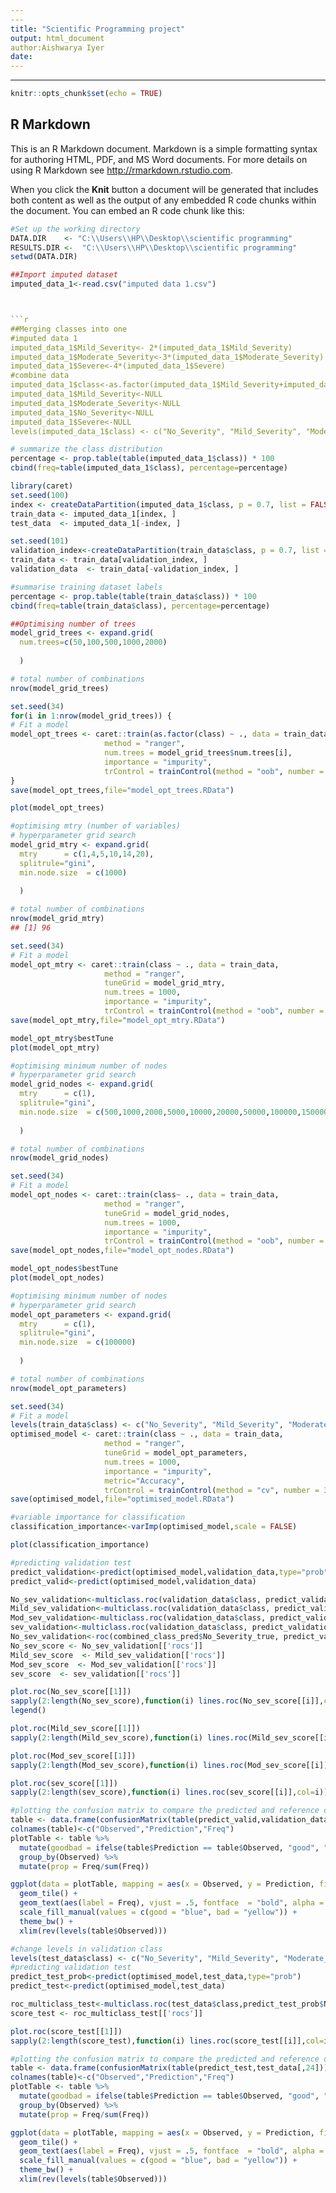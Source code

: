 ```yaml
---
---
title: "Scientific Programming project"
output: html_document
author:Aishwarya Iyer
date:
---
```

---

```r
knitr::opts_chunk$set(echo = TRUE)
```

## R Markdown

This is an R Markdown document. Markdown is a simple formatting syntax for authoring HTML, PDF, and MS Word documents. For more details on using R Markdown see <http://rmarkdown.rstudio.com>.

When you click the **Knit** button a document will be generated that includes both content as well as the output of any embedded R code chunks within the document. You can embed an R code chunk like this:

```r
#Set up the working directory
DATA.DIR    <- "C:\\Users\\HP\\Desktop\\scientific programming"
RESULTS.DIR <-  "C:\\Users\\HP\\Desktop\\scientific programming"
setwd(DATA.DIR)

##Import imputed dataset
imputed_data_1<-read.csv("imputed data 1.csv")



```r
##Merging classes into one 
#imputed data 1
imputed_data_1$Mild_Severity<- 2*(imputed_data_1$Mild_Severity)
imputed_data_1$Moderate_Severity<-3*(imputed_data_1$Moderate_Severity)
imputed_data_1$Severe<-4*(imputed_data_1$Severe)
#combine data
imputed_data_1$class<-as.factor(imputed_data_1$Mild_Severity+imputed_data_1$Moderate_Severity+imputed_data_1$No_Severity+imputed_data_1$Severe)
imputed_data_1$Mild_Severity<-NULL
imputed_data_1$Moderate_Severity<-NULL
imputed_data_1$No_Severity<-NULL
imputed_data_1$Severe<-NULL
levels(imputed_data_1$class) <- c("No_Severity", "Mild_Severity", "Moderate_Severity","Severity")
```

```r
# summarize the class distribution
percentage <- prop.table(table(imputed_data_1$class)) * 100
cbind(freq=table(imputed_data_1$class), percentage=percentage)
```

```r
library(caret)
set.seed(100)
index <- createDataPartition(imputed_data_1$class, p = 0.7, list = FALSE)
train_data <- imputed_data_1[index, ]
test_data  <- imputed_data_1[-index, ]

set.seed(101)
validation_index<-createDataPartition(train_data$class, p = 0.7, list = FALSE)
train_data <- train_data[validation_index, ]
validation_data  <- train_data[-validation_index, ]
```

```r
#summarise training dataset labels
percentage <- prop.table(table(train_data$class)) * 100
cbind(freq=table(train_data$class), percentage=percentage)

```


```r
##Optimising number of trees 
model_grid_trees <- expand.grid(
  num.trees=c(50,100,500,1000,2000)
  
  )

# total number of combinations
nrow(model_grid_trees)
```

```r
set.seed(34)
for(i in 1:nrow(model_grid_trees)) {
# Fit a model
model_opt_trees <- caret::train(as.factor(class) ~ ., data = train_data,
                     method = "ranger",
                     num.trees = model_grid_trees$num.trees[i],
                     importance = "impurity",
                     trControl = trainControl(method = "oob", number = 3))
}
save(model_opt_trees,file="model_opt_trees.RData")
```

```r
plot(model_opt_trees)
```

```r
#optimising mtry (number of variables)
# hyperparameter grid search
model_grid_mtry <- expand.grid(
  mtry      = c(1,4,5,10,14,20),
  splitrule="gini",
  min.node.size  = c(1000)
  
  )

# total number of combinations
nrow(model_grid_mtry)
## [1] 96
```

```r
set.seed(34)
# Fit a model
model_opt_mtry <- caret::train(class ~ ., data = train_data,
                     method = "ranger",
                     tuneGrid = model_grid_mtry,
                     num.trees = 1000,
                     importance = "impurity",
                     trControl = trainControl(method = "oob", number = 3))
save(model_opt_mtry,file="model_opt_mtry.RData")


```

```r
model_opt_mtry$bestTune
plot(model_opt_mtry)
```

```r
#optimising minimum number of nodes
# hyperparameter grid search
model_grid_nodes <- expand.grid(
  mtry      = c(1),
  splitrule="gini",
  min.node.size  = c(500,1000,2000,5000,10000,20000,50000,100000,150000)
  
  )

# total number of combinations
nrow(model_grid_nodes)
```

```r
set.seed(34)
# Fit a model
model_opt_nodes <- caret::train(class~ ., data = train_data,
                     method = "ranger",
                     tuneGrid = model_grid_nodes,
                     num.trees = 1000,
                     importance = "impurity",
                     trControl = trainControl(method = "oob", number = 3))
save(model_opt_nodes,file="model_opt_nodes.RData")


```

```r
model_opt_nodes$bestTune
plot(model_opt_nodes)
```

```r
#optimising minimum number of nodes
# hyperparameter grid search
model_opt_parameters <- expand.grid(
  mtry      = c(1),
  splitrule="gini",
  min.node.size  = c(100000)
  
  )

# total number of combinations
nrow(model_opt_parameters)
```

```r
set.seed(34)
# Fit a model
levels(train_data$class) <- c("No_Severity", "Mild_Severity", "Moderate_Severity","Severity")
optimised_model <- caret::train(class ~ ., data = train_data,
                     method = "ranger",
                     tuneGrid = model_opt_parameters,
                     num.trees = 1000,
                     importance = "impurity",
                     metric="Accuracy",
                     trControl = trainControl(method = "cv", number = 3,savePredictions = T,classProbs = T))
save(optimised_model,file="optimised_model.RData")


```

```r
#variable importance for classification
classification_importance<-varImp(optimised_model,scale = FALSE)

plot(classification_importance)
```

```r
#predicting validation test
predict_validation<-predict(optimised_model,validation_data,type="prob")
predict_valid<-predict(optimised_model,validation_data)
```

```r
No_sev_validation<-multiclass.roc(validation_data$class, predict_validation$No_Severity,percent = T) # Draw ROC curve.
Mild_sev_validation<-multiclass.roc(validation_data$class, predict_validation$Mild_Severity,percent = T) # Draw ROC curve.
Mod_sev_validation<-multiclass.roc(validation_data$class, predict_validation$Moderate_Severity,percent = T) # Draw ROC curve.
sev_validation<-multiclass.roc(validation_data$class, predict_validation$Severity,percent = T) # Draw ROC curve.
No_sev_validation<-roc(combined_class_pred$No_Severity_true, predict_validation$No_Severity,percent = T) # Draw ROC curve.
No_sev_score <- No_sev_validation[['rocs']]
Mild_sev_score  <- Mild_sev_validation[['rocs']]
Mod_sev_score  <- Mod_sev_validation[['rocs']]
sev_score  <- sev_validation[['rocs']]
```


```r
plot.roc(No_sev_score[[1]])
sapply(2:length(No_sev_score),function(i) lines.roc(No_sev_score[[i]],col=i))
legend()
```

```r
plot.roc(Mild_sev_score[[1]])
sapply(2:length(Mild_sev_score),function(i) lines.roc(Mild_sev_score[[i]],col=i))

```

```r
plot.roc(Mod_sev_score[[1]])
sapply(2:length(Mod_sev_score),function(i) lines.roc(Mod_sev_score[[i]],col=i))

```

```r
plot.roc(sev_score[[1]])
sapply(2:length(sev_score),function(i) lines.roc(sev_score[[i]],col=i))

```

```r
#plotting the confusion matrix to compare the predicted and reference output for the test data
table <- data.frame(confusionMatrix(table(predict_valid,validation_data[,24]))$table)
colnames(table)<-c("Observed","Prediction","Freq")
plotTable <- table %>%
  mutate(goodbad = ifelse(table$Prediction == table$Observed, "good", "bad")) %>%
  group_by(Observed) %>%
  mutate(prop = Freq/sum(Freq))

ggplot(data = plotTable, mapping = aes(x = Observed, y = Prediction, fill = goodbad, alpha = Freq)) +
  geom_tile() +
  geom_text(aes(label = Freq), vjust = .5, fontface  = "bold", alpha = 1) +
  scale_fill_manual(values = c(good = "blue", bad = "yellow")) +
  theme_bw() +
  xlim(rev(levels(table$Observed)))

```

```r

#change levels in validation class
levels(test_data$class) <- c("No_Severity", "Mild_Severity", "Moderate_Severity","Severity")
#predicting validation test
predict_test_prob<-predict(optimised_model,test_data,type="prob")
predict_test<-predict(optimised_model,test_data)

roc_multiclass_test<-multiclass.roc(test_data$class,predict_test_prob$No_Severity,percent = T) # Draw ROC curve.
score_test <- roc_multiclass_test[['rocs']]
```

```r
plot.roc(score_test[[1]])
sapply(2:length(score_test),function(i) lines.roc(score_test[[i]],col=i))

```

```r
#plotting the confusion matrix to compare the predicted and reference output for the test data
table <- data.frame(confusionMatrix(table(predict_test,test_data[,24]))$table)
colnames(table)<-c("Observed","Prediction","Freq")
plotTable <- table %>%
  mutate(goodbad = ifelse(table$Prediction == table$Observed, "good", "bad")) %>%
  group_by(Observed) %>%
  mutate(prop = Freq/sum(Freq))

ggplot(data = plotTable, mapping = aes(x = Observed, y = Prediction, fill = goodbad, alpha = Freq)) +
  geom_tile() +
  geom_text(aes(label = Freq), vjust = .5, fontface  = "bold", alpha = 1) +
  scale_fill_manual(values = c(good = "blue", bad = "yellow")) +
  theme_bw() +
  xlim(rev(levels(table$Observed)))

```
